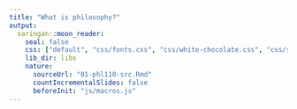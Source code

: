 ```yaml
---
title: "What is philosophy?"
output:
  xaringan::moon_reader:
    seal: false
    css: ["default", "css/fonts.css", "css/white-chocolate.css", "css/slides.css"]
    lib_dir: libs
    nature:
      sourceUrl: "01-phl110-src.Rmd"
      countIncrementalSlides: false
      beforeInit: "js/macros.js" 
--- 
```

